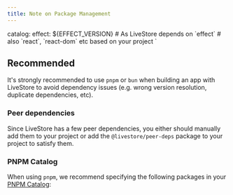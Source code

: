 ```yaml
---
title: Note on Package Management
---
```


catalog:
  effect: ${EFFECT_VERSION} # As LiveStore depends on \`effect\`
	# also \`react\`, \`react-dom\` etc based on your project
`


## Recommended

It's strongly recommended to use `pnpm` or `bun` when building an app with LiveStore to avoid dependency issues (e.g. wrong version resolution, duplicate dependencies, etc).

### Peer dependencies

Since LiveStore has a few peer dependencies, you either should manually add them to your project or add the `@livestore/peer-deps` package to your project to satisfy them.

### PNPM Catalog

When using `pnpm`, we recommend specifying the following packages in your [PNPM Catalog](https://pnpm.io/catalogs):

<Code code={catalog} lang="yaml" title="pnpm-workspace.yaml" />
